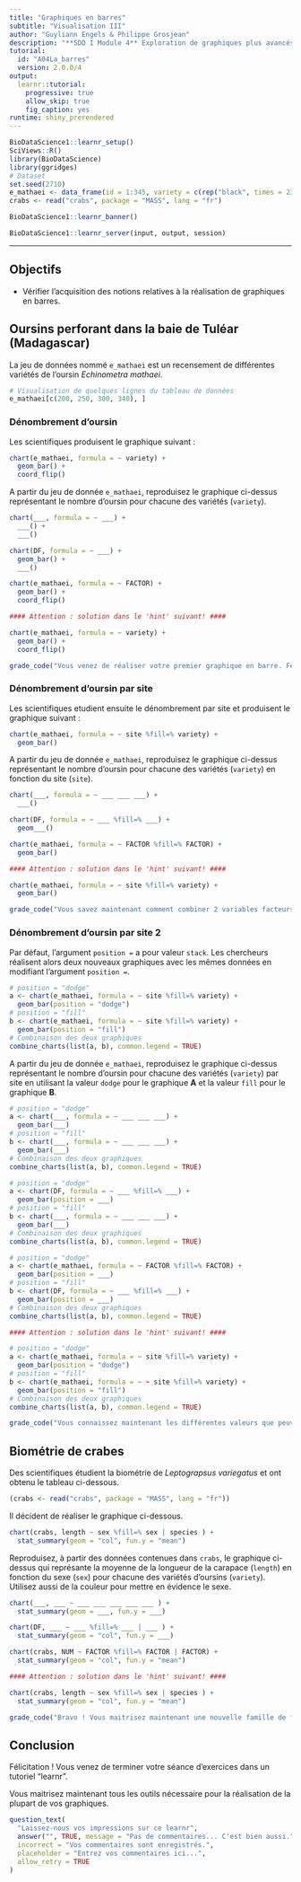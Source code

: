 ```yaml
---
title: "Graphiques en barres"
subtitle: "Visualisation III"
author: "Guyliann Engels & Philippe Grosjean"
description: "**SDD I Module 4** Exploration de graphiques plus avancés dans R."
tutorial:
  id: "A04La_barres"
  version: 2.0.0/4
output:
  learnr::tutorial:
    progressive: true
    allow_skip: true
    fig_caption: yes
runtime: shiny_prerendered
---
```


```r
BioDataScience1::learnr_setup()
SciViews::R()
library(BioDataScience)
library(ggridges)
# Dataset
set.seed(2710)
e_mathaei <- data_frame(id = 1:345, variety = c(rep("black", times = 236), rep("purple" , times = 40), rep("brown", times = 35), rep("green", times = 34)), site = sample(c("site_A", "site_B"), size = 345, replace = TRUE))
crabs <- read("crabs", package = "MASS", lang = "fr")
```

```r
BioDataScience1::learnr_banner()
```

```r
BioDataScience1::learnr_server(input, output, session)
```

----

## Objectifs

- Vérifier l'acquisition des notions relatives à la réalisation de graphiques en barres.

## Oursins perforant dans la baie de Tuléar (Madagascar)

La jeu de données nommé `e_mathaei` est un recensement de différentes variétés de l'oursin *Echinometra mathaei*. 

```r
# Visualisation de quelques lignes du tableau de données
e_mathaei[c(200, 250, 300, 340), ]
```

### Dénombrement d'oursin 

Les scientifiques produisent le graphique suivant :

```r
chart(e_mathaei, formula = ~ variety) +
  geom_bar() +
  coord_flip()
```

A partir du jeu de donnée `e_mathaei`, reproduisez le graphique ci-dessus représentant le nombre d'oursin pour chacune des variétés (`variety`).

```r
chart(___, formula = ~ ___) +
  ___() +
  ___()
```

```r
chart(DF, formula = ~ ___) +
  geom_bar() +
  ___()
```

```r
chart(e_mathaei, formula = ~ FACTOR) +
  geom_bar() +
  coord_flip()

#### Attention : solution dans le 'hint' suivant! ####
```

```r
chart(e_mathaei, formula = ~ variety) +
  geom_bar() +
  coord_flip()
```

```r
grade_code("Vous venez de réaliser votre premier graphique en barre. Félicitation !")
```

### Dénombrement d'oursin par site

Les scientifiques etudient ensuite le dénombrement par site et produisent le graphique suivant :

```r
chart(e_mathaei, formula = ~ site %fill=% variety) +
  geom_bar()
```

A partir du jeu de donnée `e_mathaei`, reproduisez le graphique ci-dessus représentant le nombre d'oursin pour chacune des variétés (`variety`) en fonction du site (`site`).

```r
chart(___, formula = ~ ___ ___ ___) +
  ___()
```

```r
chart(DF, formula = ~ ___ %fill=% ___) +
  geom___()
```

```r
chart(e_mathaei, formula = ~ FACTOR %fill=% FACTOR) +
  geom_bar()

#### Attention : solution dans le 'hint' suivant! ####
```

```r
chart(e_mathaei, formula = ~ site %fill=% variety) +
  geom_bar() 
```

```r
grade_code("Vous savez maintenant comment combiner 2 variables facteurs dans un graphique en barres.")
```

### Dénombrement d'oursin par site 2

Par défaut, l'argument `position =` a pour valeur `stack`. Les chercheurs réalisent alors deux nouveaux graphiques avec les mêmes données en modifiant l'argument `position =`.

```r
# position = "dodge"
a <- chart(e_mathaei, formula = ~ site %fill=% variety) +
  geom_bar(position = "dodge") 
# position = "fill"
b <- chart(e_mathaei, formula = ~ site %fill=% variety) +
  geom_bar(position = "fill") 
# Combinaison des deux graphiques
combine_charts(list(a, b), common.legend = TRUE)
```

A partir du jeu de donnée `e_mathaei`, reproduisez le graphique ci-dessus représentant le nombre d'oursin pour chacune des variétés (`variety`) par site en utilisant la valeur `dodge` pour le graphique **A** et la valeur `fill` pour le graphique **B**.

```r
# position = "dodge"
a <- chart(___, formula = ~ ___ ___ ___) +
  geom_bar(___) 
# position = "fill"
b <- chart(___, formula = ~ ___ ___ ___) +
  geom_bar(___) 
# Combinaison des deux graphiques
combine_charts(list(a, b), common.legend = TRUE)
```

```r
# position = "dodge"
a <- chart(DF, formula = ~ ___ %fill=% ___) +
  geom_bar(position = ___) 
# position = "fill"
b <- chart(___, formula = ~ ___ ___ ___) +
  geom_bar(___) 
# Combinaison des deux graphiques
combine_charts(list(a, b), common.legend = TRUE)
```

```r
# position = "dodge"
a <- chart(e_mathaei, formula = ~ FACTOR %fill=% FACTOR) +
  geom_bar(position = ___) 
# position = "fill"
b <- chart(DF, formula = ~ ___ %fill=% ___) +
  geom_bar(position = ___) 
# Combinaison des deux graphiques
combine_charts(list(a, b), common.legend = TRUE)

#### Attention : solution dans le 'hint' suivant! ####
```

```r
# position = "dodge"
a <- chart(e_mathaei, formula = ~ site %fill=% variety) +
  geom_bar(position = "dodge") 
# position = "fill"
b <- chart(e_mathaei, formula = ~ ~ site %fill=% variety) +
  geom_bar(position = "fill") 
# Combinaison des deux graphiques
combine_charts(list(a, b), common.legend = TRUE)
```

```r
grade_code("Vous connaissez maintenant les différentes valeurs que peuvent prendre l'argument `position =`. Notez la **différence** qui existe entre le graphique par defaut (`position = stack`) et le graphique B (`position = fill`) ! Le rendu est similaire mais c'est la **fraction** par rapport au total qui est représentée dans le graphique B et **non les effectifs** absolus !!")
```

## Biométrie de crabes

Des scientifiques étudient la biométrie de *Leptograpsus variegatus* et ont obtenu le tableau ci-dessous.

```r
(crabs <- read("crabs", package = "MASS", lang = "fr"))
```

Il décident de réaliser le graphique ci-dessous.

```r
chart(crabs, length ~ sex %fill=% sex | species ) +
  stat_summary(geom = "col", fun.y = "mean")
```

Reproduisez, à partir des données contenues dans `crabs`, le graphique ci-dessus qui représante la moyenne de la longueur de la carapace (`length`) en fonction du sexe (`sex`) pour chacune des variétés d'oursins (`variety`). Utilisez aussi de la couleur pour mettre en évidence le sexe. 

```r
chart(___, ___ ~ ___ ___ ___ ___ ___ ) +
  stat_summary(geom = ___, fun.y = ___)
```

```r
chart(DF, ___ ~ ___ %fill=% ___ | ___ ) +
  stat_summary(geom = "col", fun.y = ___)
```

```r
chart(crabs, NUM ~ FACTOR %fill=% FACTOR | FACTOR) +
  stat_summary(geom = "col", fun.y = "mean")

#### Attention : solution dans le 'hint' suivant! ####
```

```r
chart(crabs, length ~ sex %fill=% sex | species ) +
  stat_summary(geom = "col", fun.y = "mean")
```

```r
grade_code("Bravo ! Vous maitrisez maintenant une nouvelle famille de fonctions qui vous permet d'effectuer des calculs sur les données.")
```

## Conclusion

Félicitation ! Vous venez de terminer votre séance d'exercices dans un tutoriel "learnr".

Vous maitrisez maintenant tous les outils nécessaire pour la réalisation de la plupart de vos graphiques. 

```r
question_text(
  "Laissez-nous vos impressions sur ce learnr",
  answer("", TRUE, message = "Pas de commentaires... C'est bien aussi."),
  incorrect = "Vos commentaires sont enregistrés.",
  placeholder = "Entrez vos commentaires ici...",
  allow_retry = TRUE
)
```

